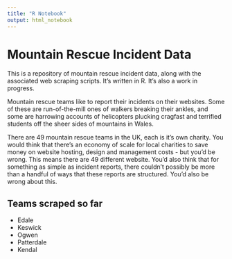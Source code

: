 ```yaml
---
title: "R Notebook"
output: html_notebook
---
```


# Mountain Rescue Incident Data

This is a repository of mountain rescue incident data, along with the associated web scraping scripts. It's written in R. It's also a work in progress.

Mountain rescue teams like to report their incidents on their websites. Some of these are run-of-the-mill ones of walkers breaking their ankles, and some are harrowing accounts of helicopters plucking cragfast and terrified students off the sheer sides of mountains in Wales.

There are 49 mountain rescue teams in the UK, each is it's own charity. You would think that there's an economy of scale for local charities to save money on website hosting, design and management costs - but you'd be wrong. This means there are 49 different website. You'd also think that for something as simple as incident reports, there couldn't possibly be more than a handful of ways that these reports are structured. You'd also be wrong about this.

## Teams scraped so far

- Edale
- Keswick
- Ogwen
- Patterdale
- Kendal
